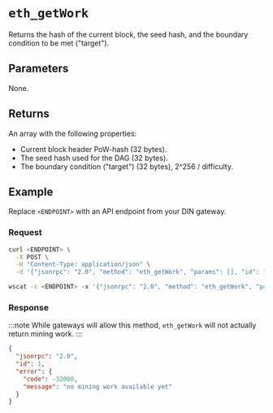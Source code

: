 
# `eth_getWork`


Returns the hash of the current block, the seed hash, and the boundary condition to be met ("target"). 

## Parameters

None.

## Returns

An array with the following properties:

- Current block header PoW-hash (32 bytes).
- The seed hash used for the DAG (32 bytes).
- The boundary condition ("target") (32 bytes), 2^256 / difficulty.

## Example

Replace `<ENDPOINT>` with an API endpoint from your DIN gateway.

### Request


<Tabs>
  <TabItem value="curl">

```bash
curl <ENDPOINT> \
  -X POST \
  -H "Content-Type: application/json" \
  -d '{"jsonrpc": "2.0", "method": "eth_getWork", "params": [], "id": 1}'
```

  </TabItem>
  <TabItem value="WSS">

```bash
wscat -c <ENDPOINT> -x '{"jsonrpc": "2.0", "method": "eth_getWork", "params": [], "id": 1}'
```

  </TabItem>
</Tabs>

### Response

:::note
While gateways will allow this method, `eth_getWork` will not actually return mining work.
:::


<Tabs>
  <TabItem value="JSON">

```json
{
  "jsonrpc": "2.0",
  "id": 1,
  "error": {
    "code": -32000,
    "message": "no mining work available yet"
  }
}
```

  </TabItem>
</Tabs>
